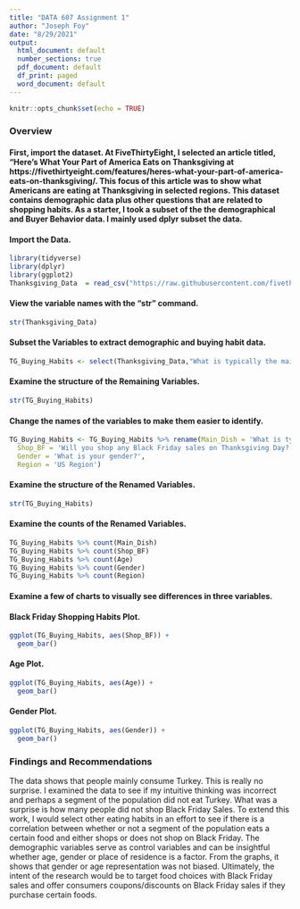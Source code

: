---
title: "DATA 607 Assignment 1"
author: "Joseph Foy"
date: "8/29/2021"
output:
  html_document: default
  number_sections: true
  pdf_document: default
  df_print: paged
  word_document: default
---
```{r setup, include=FALSE}
knitr::opts_chunk$set(echo = TRUE)
```

### Overview

#### First, import the dataset. At FiveThirtyEight, I selected an article titled, "Here's What Your Part of America Eats on Thanksgiving at https://fivethirtyeight.com/features/heres-what-your-part-of-america-eats-on-thanksgiving/.  This focus of this article was to show what Americans are eating at Thanksgiving in selected regions.  This dataset contains demographic data plus other questions that are related to shopping habits.  As a starter, I took a subset of the the demographical and Buyer Behavior data.  I mainly used dplyr subset the data.

#### Import the Data.

```{r load libraries and data}
library(tidyverse)
library(dplyr)
library(ggplot2)
Thanksgiving_Data  = read_csv("https://raw.githubusercontent.com/fivethirtyeight/data/master/thanksgiving-2015/thanksgiving-2015-poll-data.csv")
```

#### View the variable names with the "str" command.

```{r View Variables}
str(Thanksgiving_Data)
```

#### Subset the Variables to extract demographic and buying habit data.

```{r Subset variables}
TG_Buying_Habits <- select(Thanksgiving_Data,"What is typically the main dish at your Thanksgiving dinner?","Will you shop any Black Friday sales on Thanksgiving Day?","Age","What is your gender?","US Region")
```

#### Examine the structure of the Remaining Variables.

```{r Structure of Remaining Variables}
str(TG_Buying_Habits)
```

#### Change the names of the variables to make them easier to identify.

```{r Change names of variables}
TG_Buying_Habits <- TG_Buying_Habits %>% rename(Main_Dish = 'What is typically the main dish at your Thanksgiving dinner?',
  Shop_BF = 'Will you shop any Black Friday sales on Thanksgiving Day?',
  Gender = 'What is your gender?', 
  Region = 'US Region')
```

#### Examine the structure of the Renamed Variables.

```{r Structure of Renamed Variables}
str(TG_Buying_Habits)
```

#### Examine the counts of the Renamed Variables.  

```{r Count of Renamed Variables}
TG_Buying_Habits %>% count(Main_Dish)
TG_Buying_Habits %>% count(Shop_BF)
TG_Buying_Habits %>% count(Age)
TG_Buying_Habits %>% count(Gender)
TG_Buying_Habits %>% count(Region)
```

#### Examine a few of charts to visually see differences in three variables. 

#### Black Friday Shopping Habits Plot. 

```{r Shop Black Friday plot}
ggplot(TG_Buying_Habits, aes(Shop_BF)) +
  geom_bar()
```
#### Age Plot. 
```{r Age Plot}
ggplot(TG_Buying_Habits, aes(Age)) +
  geom_bar()
```
#### Gender Plot. 
```{r Gender Plot}
ggplot(TG_Buying_Habits, aes(Gender)) +
  geom_bar()
```

### Findings and Recommendations

The data shows that people mainly consume Turkey.  This is really no surprise.  I examined the data to see if my intuitive thinking was incorrect and perhaps a segment of the population did not eat Turkey. What was a surprise is how many people did not shop Black Friday Sales. To extend this work, I would select other eating habits in an effort to see if there is a correlation between whether or not a segment of the population eats a certain food and either shops or does not shop on Black Friday.  The demographic variables serve as control variables and can be insightful whether age, gender or place of residence is a factor. From the graphs, it shows that gender or age representation was not biased.  Ultimately, the intent of the research would be to target food choices with Black Friday sales and offer consumers coupons/discounts on Black Friday sales if they purchase certain foods.





